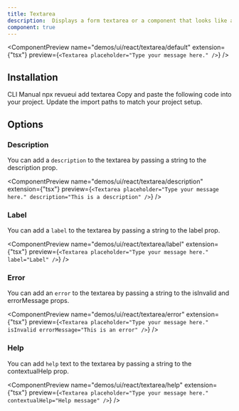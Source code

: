 ```yaml
---
title: Textarea
description:  Displays a form textarea or a component that looks like a textarea.
component: true
---
```


<ComponentPreview
  name="demos/ui/react/textarea/default"
  extension={"tsx"}
  preview={`<Textarea placeholder="Type your message here." />`}
/>

## Installation

<Tabs defaultValue="cli">
<TabsList>
<TabsTrigger value="cli">
CLI
</TabsTrigger>
<TabsTrigger value="manual">  
Manual
</TabsTrigger>
</TabsList>

<TabsContent value="cli">
<Bash>
<BashCommand>npx</BashCommand> revueui add textarea
</Bash>
</TabsContent>

<TabsContent value="manual">
<Steps>
  <Step>Copy and paste the following code into your project.</Step>
  <ComponentSource  name={["ui/react/textarea"]} extension={["tsx"]} />
  <Step>Update the import paths to match your project setup.</Step>

</Steps>
</TabsContent>
</Tabs>

## Options

### Description

You can add a `description` to the textarea by passing a string to the description prop.

<ComponentPreview
name="demos/ui/react/textarea/description"
extension={"tsx"}
preview={`<Textarea placeholder="Type your message here." description="This is a description" />`}
/>

### Label

You can add a `label` to the textarea by passing a string to the label prop.

<ComponentPreview
name="demos/ui/react/textarea/label"
extension={"tsx"}
preview={`<Textarea placeholder="Type your message here." label="Label" />`}
/>

### Error

You can add an `error` to the textarea by passing a string to the isInvalid and errorMessage props.

<ComponentPreview
name="demos/ui/react/textarea/error"
extension={"tsx"}
preview={`<Textarea placeholder="Type your message here." isInvalid errorMessage="This is an error" />`}
/>

### Help

You can add `help` text to the textarea by passing a string to the contextualHelp prop.

<ComponentPreview
name="demos/ui/react/textarea/help"
extension={"tsx"}
preview={`<Textarea placeholder="Type your message here." contextualHelp="Help message" />`}
/>